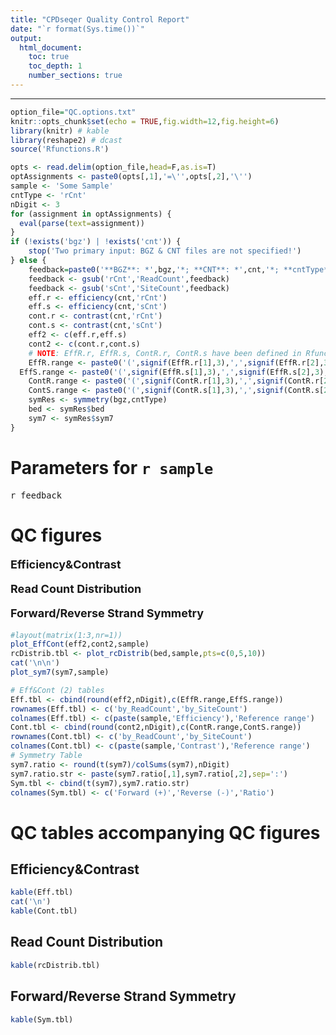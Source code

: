 ```yaml
---
title: "CPDseqer Quality Control Report"
date: "`r format(Sys.time())`"
output:
  html_document:
    toc: true
    toc_depth: 1
    number_sections: true
---
```

<style type="text/css">
.main-container {
  max-width: 90%;
  margin-left: auto;
  margin-right: auto;
}
</style>
---

```r
option_file="QC.options.txt"
knitr::opts_chunk$set(echo = TRUE,fig.width=12,fig.height=6)
library(knitr) # kable
library(reshape2) # dcast
source('Rfunctions.R')
```
```r
opts <- read.delim(option_file,head=F,as.is=T)
optAssignments <- paste0(opts[,1],'=\'',opts[,2],'\'')
sample <- 'Some Sample'
cntType <- 'rCnt'
nDigit <- 3
for (assignment in optAssignments) {
  eval(parse(text=assignment))
}
if (!exists('bgz') | !exists('cnt')) {
	stop('Two primary input: BGZ & CNT files are not specified!')
} else {
	feedback=paste0('**BGZ**: *',bgz,'*; **CNT**: *',cnt,'*; **cntType**: *',cntType,'*')
	feedback <- gsub('rCnt','ReadCount',feedback)
	feedback <- gsub('sCnt','SiteCount',feedback)
	eff.r <- efficiency(cnt,'rCnt')
	eff.s <- efficiency(cnt,'sCnt')
	cont.r <- contrast(cnt,'rCnt')
	cont.s <- contrast(cnt,'sCnt')
	eff2 <- c(eff.r,eff.s)
	cont2 <- c(cont.r,cont.s)
	# NOTE: EffR.r, EffR.s, ContR.r, ContR.s have been defined in Rfunctions.R
	EffR.range <- paste0('(',signif(EffR.r[1],3),',',signif(EffR.r[2],3),')') # reference Range of Efficiency (rCnt)
  EffS.range <- paste0('(',signif(EffR.s[1],3),',',signif(EffR.s[2],3),')') # reference Range of Efficiency (sCnt)
	ContR.range <- paste0('(',signif(ContR.r[1],3),',',signif(ContR.r[2],3),')') # reference Range of Contrast (rCnt)
	ContS.range <- paste0('(',signif(ContR.s[1],3),',',signif(ContR.s[2],3),')') # reference Range of Contrast (sCnt)
	symRes <- symmetry(bgz,cntType)
	bed <- symRes$bed
	sym7 <- symRes$sym7
}

```
# Parameters for `r sample`

<font size="3"> `r feedback`</font>

# QC figures
<font size="4">
__Efficiency&Contrast__

__Read Count Distribution__

__Forward/Reverse Strand Symmetry__

</font>
```r
#layout(matrix(1:3,nr=1))
plot_EffCont(eff2,cont2,sample)
rcDistrib.tbl <- plot_rcDistrib(bed,sample,pts=c(0,5,10))
cat('\n\n')
plot_sym7(sym7,sample)
```

```r
# Eff&Cont (2) tables
Eff.tbl <- cbind(round(eff2,nDigit),c(EffR.range,EffS.range))
rownames(Eff.tbl) <- c('by_ReadCount','by_SiteCount')
colnames(Eff.tbl) <- c(paste(sample,'Efficiency'),'Reference range')
Cont.tbl <- cbind(round(cont2,nDigit),c(ContR.range,ContS.range))
rownames(Cont.tbl) <- c('by_ReadCount','by_SiteCount')
colnames(Cont.tbl) <- c(paste(sample,'Contrast'),'Reference range')
# Symmetry Table
sym7.ratio <- round(t(sym7)/colSums(sym7),nDigit)
sym7.ratio.str <- paste(sym7.ratio[,1],sym7.ratio[,2],sep=':')
Sym.tbl <- cbind(t(sym7),sym7.ratio.str)
colnames(Sym.tbl) <- c('Forward (+)','Reverse (-)','Ratio') 
```
# QC tables accompanying QC figures

## Efficiency&Contrast

```r
kable(Eff.tbl)
cat('\n')
kable(Cont.tbl)
```

## Read Count Distribution

```r
kable(rcDistrib.tbl)
```

## Forward/Reverse Strand Symmetry

```r
kable(Sym.tbl)
```

